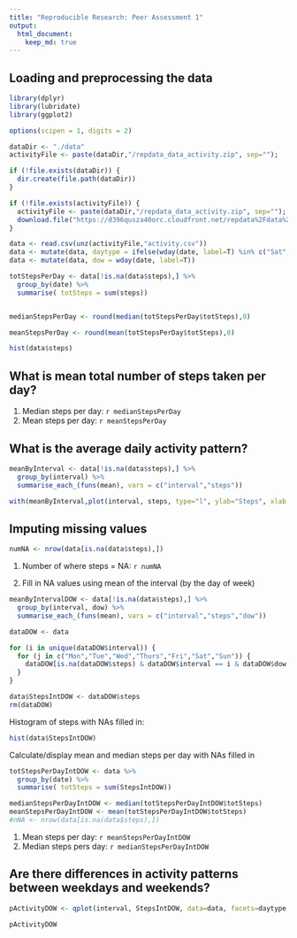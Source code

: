 ---
title: "Reproducible Research: Peer Assessment 1"
output: 
  html_document:
    keep_md: true
---


## Loading and preprocessing the data
```{r}
library(dplyr)
library(lubridate)
library(ggplot2)

options(scipen = 1, digits = 2)

dataDir <- "./data"
activityFile <- paste(dataDir,"/repdata_data_activity.zip", sep="");

if (!file.exists(dataDir)) {
  dir.create(file.path(dataDir))
}

if (!file.exists(activityFile)) {
  activityFile <- paste(dataDir,"/repdata_data_activity.zip", sep="");
  download.file("https://d396qusza40orc.cloudfront.net/repdata%2Fdata%2Factivity.zip", activityFile)
}

data <- read.csv(unz(activityFile,"activity.csv"))
data <- mutate(data, daytype = ifelse(wday(date, label=T) %in% c("Sat","Sun"),'weekend','weekday'))
data <- mutate(data, dow = wday(date, label=T))

totStepsPerDay <- data[!is.na(data$steps),] %>%
  group_by(date) %>% 
  summarise( totSteps = sum(steps))


medianStepsPerDay <- round(median(totStepsPerDay$totSteps),0)

meanStepsPerDay <- round(mean(totStepsPerDay$totSteps),0)

hist(data$steps)
```


## What is mean total number of steps taken per day?

1. Median steps per day: `r medianStepsPerDay`  
2. Mean steps per day: `r meanStepsPerDay`

## What is the average daily activity pattern?

```{r}
meanByInterval <- data[!is.na(data$steps),] %>%
  group_by(interval) %>%
  summarise_each_(funs(mean), vars = c("interval","steps"))

with(meanByInterval,plot(interval, steps, type="l", ylab="Steps", xlab = "Interval"))

```


## Imputing missing values
```{r}
numNA <- nrow(data[is.na(data$steps),])
```

1. Number of where steps = NA: `r numNA`

2. Fill in NA values using mean of the interval (by the day of week)

```{r}

meanByIntervalDOW <- data[!is.na(data$steps),] %>%
  group_by(interval, dow) %>%
  summarise_each_(funs(mean), vars = c("interval","steps","dow"))

dataDOW <- data

for (i in unique(dataDOW$interval)) {
  for (j in c("Mon","Tue","Wed","Thurs","Fri","Sat","Sun")) {
    dataDOW[is.na(dataDOW$steps) & dataDOW$interval == i & dataDOW$dow == j,]$steps <- round(meanByIntervalDOW[meanByIntervalDOW$interval == i & meanByIntervalDOW$dow == j, ]$steps,0)
  }
}

data$StepsIntDOW <- dataDOW$steps
rm(dataDOW)
```

Histogram of steps with NAs filled in:

```{r}
hist(data$StepsIntDOW)

```

Calculate/display mean and median steps per day with NAs filled in

```{r}
totStepsPerDayIntDOW <- data %>%
  group_by(date) %>% 
  summarise( totSteps = sum(StepsIntDOW))

medianStepsPerDayIntDOW <- median(totStepsPerDayIntDOW$totSteps)
meanStepsPerDayIntDOW <- mean(totStepsPerDayIntDOW$totSteps)
#nNA <- nrow(data[is.na(data$steps),])
```
1. Mean steps per day: `r meanStepsPerDayIntDOW`
2. Median steps pers day: `r medianStepsPerDayIntDOW`

## Are there differences in activity patterns between weekdays and weekends?

```{r}
pActivityDOW <- qplot(interval, StepsIntDOW, data=data, facets=daytype ~ ., geom="line", main="Weekend vs Weekday Activity (NA replaced with Mean of steps by Interval, Day of Week)")

pActivityDOW
```